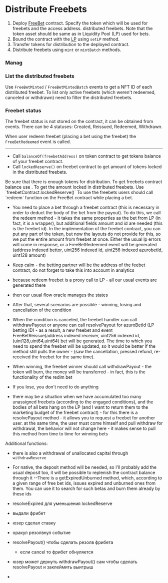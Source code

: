 
# Distribute Freebets

1. Deploy [FreeBet](/contracts/free-bet) contract. Specify the token which will be used for freebets and the access address.
distributed freebets. Note that the token asset should be same as in Liquidity Pool (LP) used for bets.
2. Bound the contract with the [LP](/contracts/lp) using `setLP` method.
3. Transfer tokens for distribution to the deployed contract.
4. Distribute freebets using `mint` or `mintBatch` methods.


### Manag

### List the distributed freebets

Use `FreeBetMinted` / `FreeBetMintedBatch` events to get a NFT ID of each distributed freebet. To list only active
freebets (which weren't redeemed, canceled or withdrawn) need to filter the distributed freebets.

### Freebet status

The freebet status is not stored on the contract, it can be obtained from events. There can be 4 statuses: Created,
Reissued, Redeemed, Withdrawn.

When user redeem freebet (placing a bet using the freebet) the `FreeBetRedeemed` event is called.


---

- Call `balanceOf(freebetAddress)` on token contract to get tokens balance of your freebet contract.
- Call `lockedReserve()` on freebet contract to get amount of tokens locked in the distributed freebets.



<Callout type="warning">
  Be sure that there is enough tokens for distribution. To get freebets contract balance use . To get the amount locked in distributed freebets.
  Use `freebetContract.lockedReserve()`
</Callout>

<Callout type="info">
  To use the freebets users should call `redeem` function on the FreeBet contract while placing a bet.
</Callout>



- You need to place a bet through a freebet contract (this is necessary in order to deduct the body of the bet from the payout). To do this, we call the redeem method - it takes the same properties as the bet from LP (in fact, it is a wrapper), but additional fields amount and id are needed (this is the freebet id). In the implementation of the freebet contract, you can put any part of the token, but now the layouts do not provide for this, so we put the entire amount from freebet at once. Either the usual lp errors will come in response, or a FreeBetRedeemed event will be generated (address indexed bettor, uint256 indexed id, uint256 indexed azurobetId, uint128 amount)
- Keep calm - the betting partner will be the address of the feebet contract, do not forget to take this into account in analytics
- because redeem freebet is a proxy call to LP - all our usual events are generated there
- then our usual flow oracle manages the states

- After that, several scenarios are possible - winning, losing and cancellation of the condition
- When the condition is canceled, the freebet handler can call withdrawPayout or anyone can call resolvePayout for azuroBetId (LP betting ID) - as a result, a new freebet and event FreeBetReissue(address indexed receiver, uint256 indexed id, (uint128,uint64,uint64) bet will be generated. The time to which you need to spend the freebet will be updated, so it would be better if the method still pulls the owner - (saw the cancellation, pressed refund, re-received the freebet for the same time).
- When winning, the freebet winner should call withdrawPayout - the token will burn, the money will be transferred - in fact, this is the functionality of the redim bet
- If you lose, you don't need to do anything
- there may be a situation when we have accumulated too many unassigned freebets (according to the engaged conditions), and the bodies of all bets hang on the LP (and I want to return them to the marketing budget of the freebet contract) - for this there is a resolvePayout method - it allows you to request a freebet for another user. at the same time, the user must come himself and pull withdraw for withdrawal, the behavior will not change here - it makes sense to pull this method from time to time for winning bets

Additional functions:
- there is also a withdrawal of unallocated capital through `withdrawReserve`
- For native, the deposit method will be needed, so I'll probably add the usual deposit too, it will be possible to replenish the contract balance through it
--There is a getExpiredUnburned method, which, according to a given range of free bet ids, issues expired and unburned ones from them. You can use it to search for such betas and burn them already by these ids







- resolveExpired для уменьшения lockedReserve
- выдали фрибет
- юзер сделал ставку
- оракул резолвнул событие
- resolvePayout() чтобы сделать резолв фрибета
  - если cancel то фрибет обнуляется
- юзер может дернуть withdrawPayout() сам чтобы сделать resolvePayout и заклеймить выигрыш
-

















